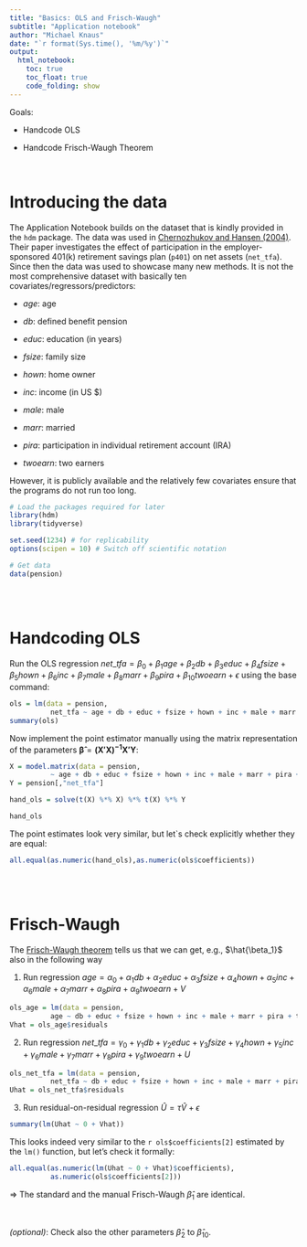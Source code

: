 ---
title: "Basics: OLS and Frisch-Waugh"
subtitle: "Application notebook"
author: "Michael Knaus"
date: "`r format(Sys.time(), '%m/%y')`"
output: 
  html_notebook:
    toc: true
    toc_float: true
    code_folding: show
---


Goals:

- Handcode OLS

- Handcode Frisch-Waugh Theorem

<br>

# Introducing the data

The Application Notebook builds on the dataset that is kindly provided in the `hdm` package. The data was used in [Chernozhukov and Hansen (2004)](https://direct.mit.edu/rest/article/86/3/735/57586/The-Effects-of-401-K-Participation-on-the-Wealth). Their paper investigates the effect of participation in the employer-sponsored 401(k) retirement savings plan (`p401`) on net assets (`net_tfa`). Since then the data was used to showcase many new methods. It is not the most comprehensive dataset with basically ten covariates/regressors/predictors:

- *age*: age

- *db*: defined benefit pension

- *educ*: education (in years)

- *fsize*: family size

- *hown*: home owner

- *inc*: income (in US $)

- *male*: male

- *marr*: married

- *pira*: participation in individual retirement account (IRA)

- *twoearn*: two earners

However, it is publicly available and the relatively few covariates ensure that the programs do not run too long.

```{r, warning = F, message = F}
# Load the packages required for later
library(hdm)
library(tidyverse)

set.seed(1234) # for replicability
options(scipen = 10) # Switch off scientific notation

# Get data
data(pension)
```

<br>
<br>


# Handcoding OLS

Run the OLS regression $net\_tfa = \beta_0 + \beta_1 age + \beta_2 db + \beta_3 educ + \beta_4 fsize + \beta_5 hown + \beta_6 inc + \beta_7 male + \beta_8 marr + \beta_9 pira + \beta_{10} twoearn + \epsilon$ using the base command:

```{r}
ols = lm(data = pension,
          net_tfa ~ age + db + educ + fsize + hown + inc + male + marr + pira + twoearn )
summary(ols)
```

Now implement the point estimator manually using the matrix representation of the parameters $\boldsymbol{\hat{\beta}} = \boldsymbol{(X'X)^{-1}X'Y}$:

```{r}
X = model.matrix(data = pension,
          ~ age + db + educ + fsize + hown + inc + male + marr + pira + twoearn )
Y = pension[,"net_tfa"]

hand_ols = solve(t(X) %*% X) %*% t(X) %*% Y

hand_ols
```

The point estimates look very similar, but let`s check explicitly whether they are equal:

```{r}
all.equal(as.numeric(hand_ols),as.numeric(ols$coefficients))

```

<br>
<br>

# Frisch-Waugh

The [Frisch-Waugh theorem](https://en.wikipedia.org/wiki/Frisch%E2%80%93Waugh%E2%80%93Lovell_theorem) tells us that we can get, e.g., $\hat{\beta_1}$ also in the following way

1. Run regression $age = \alpha_0 + \alpha_1 db + \alpha_2 educ + \alpha_3 fsize + \alpha_4 hown + \alpha_5 inc + \alpha_6 male + \alpha_7 marr + \alpha_8 pira + \alpha_{9} twoearn + V$

```{r}
ols_age = lm(data = pension,
          age ~ db + educ + fsize + hown + inc + male + marr + pira + twoearn )
Vhat = ols_age$residuals
```

2. Run regression $net\_tfa = \gamma_0 + \gamma_1 db + \gamma_2 educ + \gamma_3 fsize + \gamma_4 hown + \gamma_5 inc + \gamma_6 male + \gamma_7 marr + \gamma_8 pira + \gamma_{9} twoearn + U$

```{r}
ols_net_tfa = lm(data = pension,
          net_tfa ~ db + educ + fsize + hown + inc + male + marr + pira + twoearn )
Uhat = ols_net_tfa$residuals
```

3. Run residual-on-residual regression $\hat{U} = \tau \hat{V} + \epsilon$

```{r}
summary(lm(Uhat ~ 0 + Vhat))
```

This looks indeed very similar to the `r ols$coefficients[2]` estimated by the `lm()` function, but let's check it formally:

```{r}
all.equal(as.numeric(lm(Uhat ~ 0 + Vhat)$coefficients),
          as.numeric(ols$coefficients[2]))
```

$\Rightarrow$ The standard and the manual Frisch-Waugh $\hat{\beta}_1$ are identical.

<br>

*(optional)*: Check also the other parameters $\hat{\beta}_2$ to $\hat{\beta}_{10}$. 

<br>






